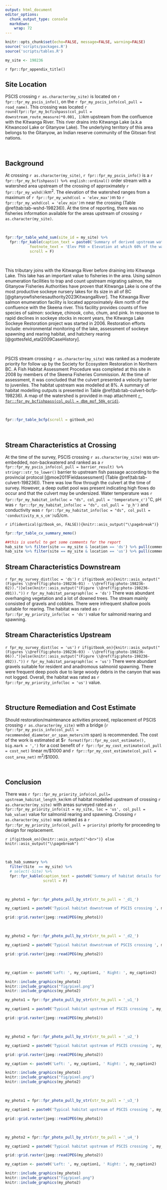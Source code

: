```yaml
---
output: html_document
editor_options: 
  chunk_output_type: console
  markdown: 
    wrap: 72
---
```


```r
knitr::opts_chunk$set(echo=FALSE, message=FALSE, warning=FALSE)
source('scripts/packages.R')
source('scripts/tables.R')

```

```r
my_site <- 198236

```

`r fpr::fpr_appendix_title()`

## Site Location {.unnumbered}

PSCIS crossing `r as.character(my_site)` is located on
`r fpr::fpr_my_pscis_info()`, on the `r fpr_my_pscis_info(col_pull = road_name)`. This crossing was located
`r round(fpr::fpr_my_bcfishpass(col_pull = downstream_route_measure)*0.001, 1)`km
upstream from the confluence with the Kitwanga River. This river drains into Kitwanga Lake (a.k.a Kitwancool Lake or Gitanyow Lake). The underlying territory of this area belongs to the Gitanyow, an Indian reserve community of the Gitxsan first nations.  

<br>

## Background {.unnumbered}

At crossing `r as.character(my_site)`, `r fpr::fpr_my_pscis_info()` is a
`r fpr::fpr_my_bcfishpass() %>% english::ordinal()` order stream with a
watershed area upstream of the crossing of approximately
`r fpr::fpr_my_wshd()`km^2^. The elevation of the watershed ranges from
a maximum of `r fpr::fpr_my_wshd(col = 'elev_max')`m to
`r fpr::fpr_my_wshd(col = 'elev_min')`m near the crossing (Table
\@ref(tab:tab-wshd-198236)). At the time of reporting, there was no fisheries information available for the areas upstream of crossing `r as.character(my_site)`. 

<br>

```r
fpr::fpr_table_wshd_sum(site_id = my_site) %>% 
  fpr::fpr_kable(caption_text = paste0('Summary of derived upstream watershed statistics for PSCIS crossing ', my_site, '.'),
           footnote_text = 'Elev P60 = Elevation at which 60% of the watershed area is above',
           scroll = F)

```

<br>

This tributary joins with the Kitwanga River before draining into Kitwanga Lake. This lake has an important value to fisheries in the area. Using salmon enumeration facilities to trap and count upstream migrating salmon, the Gitanyow Fisheries Authorities have proven that Kitwanga Lake is one of the most productive sockeye nursery lakes for its size in all of BC [@gitanyowfisheriesauthority2023KitwangaRiver]. The Kitwanga River salmon enumeration facility is located approximately 4km north of the confluence with the Skeena river. This facility provides counts of five species of salmon: sockeye, chinook, coho, chum, and pink. In response to rapid declines in sockeye stocks in recent years, the Kitwanga Lake Sockeye Restoration project was started in 2006.  Restoration efforts include: environmental monitoring of the lake, assessment of sockeye spawning and rearing habitat, and hatchery rearing [@gottesfeld_etal2009CaseHistory]. 

<br>

PSCIS stream crossing `r as.character(my_site)` was ranked as a moderate
priority for follow up by the Society for Ecosystem Restoration in Northern BC. A Fish Habitat Assessment Procedure was completed at this site in 2008 by members of the Skeena Fisheries Commission. At the time of assessment, it was concluded that the culvert presented a velocity barrier to juveniles. The habitat upstream was modelled at 8%. A summary of habitat modelling outputs is presented in Table
\@ref(tab:tab-culvert-bcfp-198236). A map of the watershed is provided in
map attachment
[`r fpr::fpr_my_bcfishpass(col_pull = dbm_mof_50k_grid)`](`r fpr::fpr_my_mapsheet(wshd = "kisp", archive_date = "2022-09-06")`).

<br>

```r
fpr::fpr_table_bcfp(scroll = gitbook_on) 
```

<br>

## Stream Characteristics at Crossing {.unnumbered}

At the time of the survey, PSCIS crossing `r as.character(my_site)` was
un-embedded, non-backwatered and ranked as a
`r fpr::fpr_my_pscis_info(col_pull = barrier_result) %>% stringr::str_to_lower()`
barrier to upstream fish passage according to the provincial protocol
[@moe2011Fieldassessment] (Table \@ref(tab:tab-culvert-198236)). There
was low flow through the culvert at the time of survey. However, a deep
outlet pool was present indicating high flows do occur and that the
culvert may be undersized. Water temperature was
`r fpr::fpr_my_habitat_info(loc = "ds", col_pull = 'temperature_c')`$^\circ$C,
pH was `r fpr::fpr_my_habitat_info(loc = "ds", col_pull = 'p_h')` and
conductivity was
`r fpr::fpr_my_habitat_info(loc = "ds", col_pull = 'conductivity_m_s_cm')`uS/cm.

`r if(identical(gitbook_on, FALSE)){knitr::asis_output("\\pagebreak")}`
<br>

```r
fpr::fpr_table_cv_summary_memo()

```

```r
##this is useful to get some comments for the report
hab_site %>% filter(site == my_site & location == 'ds') %>% pull(comments)
hab_site %>% filter(site == my_site & location == 'us') %>% pull(comments)

```

## Stream Characteristics Downstream {.unnumbered}

`r fpr_my_survey_dist(loc = 'ds')`
`r if(gitbook_on){knitr::asis_output("(Figures \\@ref(fig:photo-198236-01) - \\@ref(fig:photo-198236-02)).")}else(knitr::asis_output("(Figure \\@ref(fig:photo-198236-d01))."))`
`r fpr_my_habitat_paragraph(loc = 'ds')` There was abundant overhanging vegetation and a lot of downed trees. The stream mainly consisted of gravels and cobbles. There were infrequent shallow pools suitable for rearing. The
habitat was rated as `r fpr::fpr_my_priority_info(loc = 'ds')` value for
salmonid rearing and spawning.

## Stream Characteristics Upstream {.unnumbered}

`r fpr_my_survey_dist(loc = 'us')`
`r if(gitbook_on){knitr::asis_output("(Figures \\@ref(fig:photo-198236-03) - \\@ref(fig:photo-198236-06)).")}else(knitr::asis_output("(Figure \\@ref(fig:photo-198236-d02))."))`
`r fpr_my_habitat_paragraph(loc = 'us')` There were abundant gravels suitable for resident and anadromous salmonid spawning. There were frequent deep pools due to large woody debris in the canyon that was not logged. Overall, the habitat was rated as
`r fpr::fpr_my_priority_info(loc = 'us')` value.

<br>

## Structure Remediation and Cost Estimate {.unnumbered}

Should restoration/maintenance activities proceed, replacement of PSCIS
crossing `r as.character(my_site)` with a bridge
(`r fpr::fpr_my_pscis_info(col_pull = recommended_diameter_or_span_meters)`m
span) is recommended. The cost of the work is estimated at
\$`r format(fpr::fpr_my_cost_estimate(), big.mark = ',')` for a cost
benefit of `r fpr::fpr_my_cost_estimate(col_pull = cost_net)` linear
m/\$1000 and `r fpr::fpr_my_cost_estimate(col_pull = cost_area_net)`
m^2^/\$1000.

<br>

## Conclusion {.unnumbered}

There was
`r fpr::fpr_my_priority_info(col_pull= upstream_habitat_length_km)`km of
habitat modelled upstream of crossing `r as.character(my_site)` with
areas surveyed rated as
`r fpr::fpr_my_priority_info(sit = my_site, loc = 'us', col_pull = hab_value)`
value for salmonid rearing and spawning. Crossing `r as.character(my_site)` was ranked as a
`r fpr::fpr_my_priority_info(col_pull = priority)` priority for proceeding to design for replacement.

`r if(gitbook_on){knitr::asis_output("<br>")} else knitr::asis_output("\\pagebreak")`

<br>

```r
tab_hab_summary %>% 
  filter(Site  == my_site) %>% 
  # select(-Site) %>% 
  fpr::fpr_kable(caption_text = paste0('Summary of habitat details for PSCIS crossing ', my_site, '.'),
                 scroll = F) 

```

<br>

```r
my_photo1 = fpr::fpr_photo_pull_by_str(str_to_pull = '_d1_')

my_caption1 = paste0('Typical habitat downstream of PSCIS crossing ', my_site, '.')


```

```r
grid::grid.raster(jpeg::readJPEG(my_photo1))
```

<br>

```r
my_photo2 = fpr::fpr_photo_pull_by_str(str_to_pull = '_d2_')

my_caption2 = paste0('Typical habitat downstream of PSCIS crossing ', my_site, '.')
```

```r
grid::grid.raster(jpeg::readJPEG(my_photo2))

```

<br>

```r

my_caption <- paste0('Left: ', my_caption1, ' Right: ', my_caption2)

knitr::include_graphics(my_photo1)
knitr::include_graphics("fig/pixel.png")
knitr::include_graphics(my_photo2)
```

```r
my_photo1 = fpr::fpr_photo_pull_by_str(str_to_pull = '_u1_')

my_caption1 = paste0('Typical habitat upstream of PSCIS crossing ', my_site, '.')
```

```r
grid::grid.raster(jpeg::readJPEG(my_photo1))
```

<br>

```r
my_photo2 = fpr::fpr_photo_pull_by_str(str_to_pull = '_u2_')

my_caption2 = paste0('Typical habitat upstream of PSCIS crossing ', my_site, '.')

```

```r
grid::grid.raster(jpeg::readJPEG(my_photo2))
```

```r

my_caption <- paste0('Left: ', my_caption1, ' Right: ', my_caption2)

knitr::include_graphics(my_photo1)
knitr::include_graphics("fig/pixel.png")
knitr::include_graphics(my_photo2)
```

<br>

```r
my_photo1 = fpr::fpr_photo_pull_by_str(str_to_pull = '_u3_')

my_caption1 = paste0('Typical habitat upstream of PSCIS crossing ', my_site, '.')
```

```r
grid::grid.raster(jpeg::readJPEG(my_photo1))
```

<br>

```r
my_photo2 = fpr::fpr_photo_pull_by_str(str_to_pull = '_u4_')

my_caption2 = paste0('Typical habitat upstream of PSCIS crossing ', my_site, '.')

```

```r
grid::grid.raster(jpeg::readJPEG(my_photo2))
```

```r

my_caption <- paste0('Left: ', my_caption1, ' Right: ', my_caption2)

knitr::include_graphics(my_photo1)
knitr::include_graphics("fig/pixel.png")
knitr::include_graphics(my_photo2)
```
